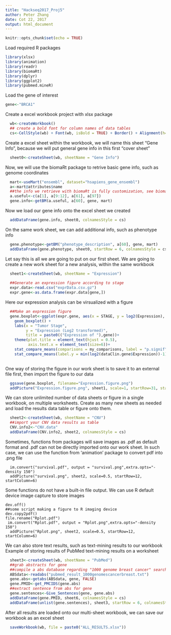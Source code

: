 ```yaml
---
title: "Hackseq2017_Proj5"
author: Peter Zhang 
date: Cot 22, 2017
output: html_document
---
```


```r
knitr::opts_chunk$set(echo = TRUE)
```


Load required R packages

```R
library(xlsx)
library(animation)
library(readr)
library(biomaRt)
library(dplyr)
library(ggplot2)
library(pubmed.mineR)

```

Load the gene of interest

```R
gene<-"BRCA1"
```


Create a excel workbook project with xlsx package

```R
  wb<-createWorkbook()
  ## create a bold font for column names of data tables
  cs<-CellStyle(wb) + Font(wb, isBold = TRUE) + Border() + Alignment(h="ALIGN_CENTER")
```


Create a excel sheet within the workbook, we will name this sheet "Gene Info", because we will put general gene info in this first "cover sheet"

```R
  sheet0<-createSheet(wb, sheetName = "Gene Info")
```

Now, we will use the biomaRt package to retrive basic gene info, such as genome coordinates

```R
  mart<-useMart("ensembl", dataset="hsapiens_gene_ensembl")
  a<-mart@attributes$name
  ##the info we retrieve with biomaRt is fully customization, see biomaRt package manual for a full list of more than 800 gene features available
  a.useful<-c(a[1], a[9:12], a[61], a[97])
  gene.info<-getBM(a.useful, a[60], gene, mart)
```

Now we load our gene info onto the excel sheet we created

```R
  addDataFrame(gene.info, sheet0, colnamesStyle = cs)
```

On the same work sheet, we can add additional info, such as phenotype info

```R
  gene.phenotype<-getBM("phenotype_description", a[60], gene, mart)
  addDataFrame(gene.phenotype, sheet0, startRow = 6, colnamesStyle = cs)
```

Let say this is all we are going to put on our first sheet.
We are going to create a new work sheet for a new analysis, within the same workbook

```R
  sheet1<-createSheet(wb, sheetName = "Expression")
  
  ##Generate an expression figure according to stage
  expr.data<-read.csv("exprData.csv.gz")
  expr.gene<-as.data.frame(expr.data[gene,])
```

Here our expression analysis can be virsualized with a figure

```R
  ##Make an expression figure
  gene.boxplot<-ggplot(expr.gene, aes(x = STAGE, y = log2(Expression), fill=STAGE)) +
    geom_boxplot() +
    labs(x = "Tumor Stage",
         y = "Expression (Log2 transformed)",
         title = paste0(("Expression of "),gene))+
    theme(plot.title = element_text(hjust = 0.5),
          axis.text.x = element_text(size=6))+
    stat_compare_means(comparisons = my_comparisons, label = "p.signif")+
    stat_compare_means(label.y = min(log2(dataClin.gene$Expression))-1)
    
```

One way of storing the figure in our work sheet is to save it to an external file first, then import the figure to our data

```R
  ggsave(gene.boxplot, filename="Expression.figure.png")
  addPicture("Expression.figure.png", sheet1, scale=1, startRow=31, startColumn=12)
```  

We can store unlimited number of data sheets or figure in a single workbook, on multiple worksheets. Create as many new sheets as needed and load the results data table or figure onto them.

```R
  sheet2<-createSheet(wb, sheetName = "CNV")
  ##import your CNV data results as table
  CNV.info2<-"CNV.data"
  addDataFrame(CNV.info2, sheet2, colnamesStyle = cs)
```

Sometimes, functions from packages will save images as .pdf as default format and .pdf can not be directly imported onto our work sheet.
In such case, we can use the function from 'animation' package to convert pdf into .png file

```
  im.convert("survival.pdf", output = "survival.png",extra.opts="-density 150")
  addPicture("survival.png", sheet2, scale=0.5, startRow=12, startColumn=6)
```
  
Some functions do not have a built-in file output.  We can use R default device image capture to store images

```
dev.off()
##some script making a figure to R imaging device
dev.copy2pdf()
file.rename("Rplot.pdf")
 im.convert("Rplot.pdf", output = "Rplot.png",extra.opts="-density 150")
  addPicture("Rplot.png", sheet2, scale=0.5, startRow=12, startColumn=6)
```

We can also store text results, such as text-mining results to our workbook
Example of storing results of PubMed text-mining results on a worksheet

```R
  sheet3<-createSheet(wb, sheetName = "PubMed")
  ##grab abstracts for gene
  ##compile a abs database regarding "1000 genome breast cancer" search in pub-med
  ABSdata<-readabs("pubmed_result_1000genomescancerbreast.txt")
  gene.abs<-getabs(ABSdata, gene, FALSE)
  gene.PMID<-get_PMCIDS(gene.abs)
  ##extract sentence from abs for gene
  gene.sentences<-Give_Sentences(gene, gene.abs)
  addDataFrame(gene.PMID, sheet6, colnamesStyle = cs)
  addDataFrame(unlist(gene.sentences), sheet3, startRow = 6, colnamesStyle = cs)
``` 

After all results are loaded onto our multi-sheet workbook, we can save our workbook as an excel sheet

``` R
  saveWorkbook(wb, file = paste0("ALL_RESULTS.xlsx"))
```